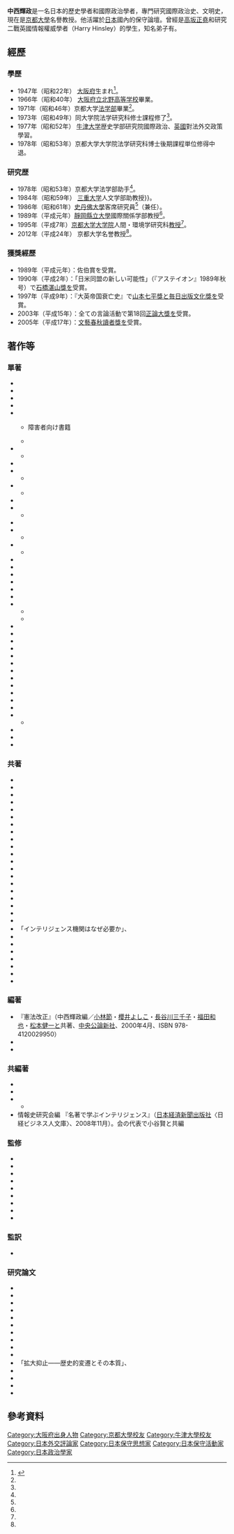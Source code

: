 {{Multiple issues|
{{rough translation}}
{{Untranslated-jargon|time=2017-04-23}}
{{onesource|time=2016-10-08T08:44:19+00:00}}
}}
'''中西輝政'''{{BD|1947年|6月18日||}}是一名日本的歷史學者和國際政治學者，專門研究國際政治史、文明史，現在是[[京都大學|京都大學]]名譽教授。他活躍於[[日本|日本]]國內的保守論壇。曾經是[[高坂正堯|高坂正堯]]和研究二戰英國情報權威學者{{link-en|哈里·欣斯利|Harry Hinsley}}（Harry Hinsley）的學生，知名弟子有{{link-jp|小谷賢|小谷賢}}。
== 經歷 ==
=== 學歷 ===
* 1947年（昭和22年） [[大阪府|大阪府]]生まれ<ref name="official">{{Cite web |url=http://www.nakanishiterumasa.com/profile.htm |title=プロフィール｜中西輝政 オフィシャルサイト |access-date=2016-10-08 |archive-date=2020-11-29 |archive-url=https://web.archive.org/web/20201129050009/http://nakanishiterumasa.com/profile.htm }}</ref>。
* 1966年（昭和40年） [[大阪府立北野高等学校|大阪府立北野高等学校]]畢業。
* 1971年（昭和46年）京都大学[[法学部|法学部]]畢業<ref name="official"/>。
* 1973年（昭和49年）同大学院法学研究科修士課程修了<ref name="official"/>。
* 1977年（昭和52年） [[牛津大学|牛津大学]]歴史学部研究院國際政治、[[英國|英國]]對法外交政策學習。
* 1978年（昭和53年）京都大学大学院法学研究科博士後期課程単位修得中退。

=== 研究歴 ===
* 1978年（昭和53年）京都大学法学部助手<ref name="official"/>。
* 1984年（昭和59年） [[三重大学|三重大学]]人文学部助教授}}。
* 1986年（昭和61年）[[史丹佛大學|史丹佛大學]]客席研究員<ref name="official"/>（兼任）。
* 1989年（平成元年）[[靜岡縣立大學|靜岡縣立大學]]國際關係学部教授<ref name="official"/>。
* 1995年（平成7年）[[京都大学|京都大学]][[大学院|大学院]]人間・環境学研究科[[教授|教授]]<ref name="official"/>。
* 2012年（平成24年） 京都大学名誉教授<ref name="official"/>。

=== 獲獎經歷 ===
* 1989年（平成元年）：佐伯賞を受賞。
* 1990年（平成2年）：「日米同盟の新しい可能性」（『アステイオン』1989年秋号）で[[石橋湛山獎|石橋湛山獎]]を受賞。
* 1997年（平成9年）：『大英帝国衰亡史』で[[山本七平獎|山本七平獎]]と[[毎日出版文化獎|毎日出版文化獎]]を受賞。
* 2003年（平成15年）：全ての言論活動で第18回[[正論大獎|正論大獎]]を受賞。
* 2005年（平成17年）：[[文藝春秋讀者獎|文藝春秋讀者獎]]を受賞。
== 著作等 ==
=== 單著 ===
* {{Cite book|title=国際情勢の基調を読む――ポスト米ソ二極時代の新世界秩序とは|publisher=[[PHP研究所|PHP研究所]]|isbn=4-569-53418-X|ref=中西1991|date=1991年12月}}
* {{Cite book|title=もっとスマートに大国日本――日本外交維新に向けて|publisher=[[弘文堂|弘文堂]]|isbn=4-335-46014-7|ref=中西1992|date=1992年8月}}
* {{Cite book|title=回帰する歴史――「海洋の世紀」から「大陸の世紀」へ|publisher=PHP研究所|isbn=4-569-54255-7|ref=中西1994|date=1994年3月}}
* {{Cite book|editor=愛知県教育サービスセンター編|title=発展するアジアと日本の進路|series=県民大学叢書48|publisher=[[第一法規出版|第一法規出版]]東海支社|ref=中西1996|date=1996年3月}}
* {{Cite book|title=大英帝国衰亡史|publisher=PHP研究所|isbn=4-569-55476-8|ref=中西1997|date=1997年2月}}
** {{Cite book|title=大英帝国衰亡史|publisher=日本障害者リハビリテーション協会|ref=中西1999|date=1999年9月}}障害者向け書籍
** {{Cite book|title=大英帝国衰亡史|series=PHP文庫|publisher=PHP研究所|isbn=4-569-57895-0|ref=中西2004c|date=2004年4月}}
* {{Cite book|title=国まさに滅びんとす――英国史にみる日本の未来|publisher=[[集英社|集英社]]|isbn=4-08-781136-0|ref=中西1998a|date=1998年3月}}
** {{Cite book|title=国まさに滅びんとす――英国史にみる日本の未来|series=文春文庫|publisher=[[文藝春秋|文藝春秋]]|isbn=4-16-765645-0|ref=中西2002b|date=2002年10月}}
* {{Cite book|title=なぜ国家は衰亡するのか|series=PHP新書|publisher=PHP研究所|isbn=4-569-60311-4|ref=中西1998b|date=1998年11月}}
* {{Cite book|title=日本の「敵」|publisher=文藝春秋|isbn=4-16-357760-2|ref=中西2001a|date=2001年9月}}
** {{Cite book|title=日本の「敵」|series=文春文庫|publisher=文藝春秋|isbn=4-16-765682-5|ref=中西2003c|date=2003年10月}}
* {{Cite book|title=いま本当の危機が始まった|publisher=集英社|isbn=4-08-781205-7|ref=中西2001b|date=2001年12月}}
** {{Cite book|title=いま本当の危機が始まった|series=文春文庫|publisher=文藝春秋|isbn=4-16-768101-3|ref=中西2004a|date=2004年4月}}
* {{Cite book|title=国家としての選択|series=國民會館叢書42|publisher=[[國民會館|國民會館]]|ref=中西2002a|date=2002年5月}}
* {{Cite book|title=日本の「死」|publisher=文藝春秋|isbn=4-16-359390-X|ref=中西2003a|date=2003年2月}}
** {{Cite book|title=日本の「死」|series=文春文庫|publisher=文藝春秋|isbn=4-16-768102-1|ref=中西2005|date=2005年2月}}
* {{Cite book|editor=[[新历史教科书编纂会|新历史教科书编纂会]]|title=国民の文明史|publisher=[[扶桑社|扶桑社]]|isbn=4-594-04275-9|ref=中西2003b|date=2003年12月}}
* {{Cite book|title=帝国としての中国――覇権の論理と現実|publisher=[[東洋経済新報社|東洋経済新報社]]|isbn=4-492-21147-0|ref=中西2004b|date=2004年9月}}
**{{Cite book|title=新版　帝国としての中国――覇権の論理と現実|publisher=東洋経済新報社|isbn=4-492-21210-8|ref=中西2013b|date=2013年8月}}
* {{Cite book|title=アメリカ外交の魂――帝国の理念と本能|publisher=集英社|isbn=4-08-781296-0|ref=中西2005a|date=2005年1月}}
**{{Cite book|title=アメリカ外交の魂――帝国の理念と本能|series=文春学藝ライブラリー|publisher=文藝春秋|isbn=4-16-813029-0|ref=中西2014a|date=2014年10月}}
* {{Cite book|title=日本の「覚悟」|publisher=文藝春秋|isbn=4-16-365950-1|ref=中西2005b|date=2005年10月}}
* {{Cite book|title=日本文明の興廃――いま岐路に立つ、この国|publisher=PHP研究所|isbn=4-569-64766-9|ref=中西2006a|date=2006年5月}}
* {{Cite book|title=日本人としてこれだけは知っておきたいこと|series=PHP新書|publisher=PHP研究所|isbn=4-569-64844-4|ref=中西2006b|date=2006年10月}}
* {{Cite book|title=激動する世界と日本再建の課題|series=日本の息吹ブックレット2|publisher=[[明成社|明成社]]|isbn=978-4-944219-58-2|ref=中西2007a|date=2007年7月}}
* {{Cite book|title=日本人のこころとかたち――文明史の立場から|publisher=PHP研究所|isbn=978-4-569-69345-3|ref=中西2007b|date=2007年9月}}
* {{Cite book|title=日本の安保に求められる「戦後精神からの脱却」|series=國民會館叢書73|publisher=國民會館|ref=中西2007c|date=2007年10月}}
* {{Cite book|title=本質を見抜く「考え方」|publisher=[[サンマーク出版|サンマーク出版]]|isbn=978-4-7631-9797-9|ref=中西2007d|date=2007年11月}}
** {{Cite book|title=本質を見抜く「考え方」|series=ポケットブック|publisher=サンマーク出版|isbn=978-4-7631-9902-7|ref=中西2009b|date=2009年7月}}
** {{Cite book|title=本質を見抜く「考え方」|series=サンマーク文庫|publisher=サンマーク出版|isbn=978-4-7631-6000-3|ref=中西2011d|date=2011年7月}}
* {{Cite book|title=日本の「岐路」――自滅からの脱却は可能か|publisher=文藝春秋|isbn=978-4-16-370190-5|ref=中西2008a|date=2008年5月}}
* {{Cite book|title=覇権の終焉――アメリカ衰退後の世界情勢を読み解く|series=Voice select|publisher=PHP研究所|isbn=978-4-569-70542-2|ref=中西2008b|date=2008年12月}}
* {{Cite book|editor=柳下要司郎編|title=日本の「実力」|publisher=[[海竜社|海竜社]]|isbn=978-4-7593-1059-7|ref=中西2009a|date=2009年6月}}
* {{Cite book|title=日本人として知っておきたい近代史　明治篇|series=PHP新書 663|publisher=PHP研究所|isbn=978-4-569-77933-1|ref=中西2010a|date=2010年4月}}
* {{Cite book|title=[[乃木希典|乃木希典]]――日本人への警醒|publisher=[[国書刊行会|国書刊行会]]|isbn=978-4-336-05178-3|ref=中西2010b|date=2010年4月}}
* {{Citebook|date=2010-04-19|title=日本の悲劇　怨念の政治家小沢一郎論|series=Voice select|publisher=PHP研究所|isbn=978-4-569-70884-3|ref=中西2010c}}
* {{Citebook|title=アメリカの不運、日本の不幸　民意と政権交代が国を滅ぼす|publisher=幻冬舎|isbn=978-4-344-01872-3|ref=中西2010d|date=2010年7月}}
* {{Cite book|date=2010-09-24|title=情報亡国の危機　インテリジェンス・リテラシーのすすめ|publisher=東洋経済新報社|isbn=978-4-492-21191-5|ref=中西2010e}}
* {{Cite book|title=情報を読む技術|publisher=サンマーク出版|isbn=978-4-7631-3108-9|ref=中西2011a|date=2011年1月}}
* {{Cite book|title=強い日本をめざす道　世界の一極として立て|publisher=PHP研究所|isbn=978-4-569-70180-6|ref=中西2011b|date=2011年2月}}
* {{Cite book|title=日本人の本質　衿を正して先人に学び日本人の誇りを取り戻せ|publisher=日本文芸社|isbn=978-4-537-25819-6|ref=中西2011c|date=2011年3月}}
* {{Cite book|title=国民の覚悟　日本甦りへの道|publisher=致知出版社|isbn=978-4-88474-936-1|ref=中西2011e|date=2011年8月}}
* {{Cite book|title=日本人が知らない世界と日本の見方|publisher=PHP研究所|isbn=978-4-569-79923-0|ref=中西2011f|date=2011年10月}}
** {{Cite book|title=日本人が知らない世界と日本の見方　本当の国際政治学とは|series=PHP文庫|publisher=PHP研究所|isbn=978-4-569-76167-1 |ref=中西2014a|date=2014年4月}}
* {{Cite book|date=2012-08-10|title=日本人として知っておきたい外交の授業|publisher=PHP研究所|isbn=978-4-569-80599-3|ref=中西2012a}}
*{{Cite book|date=2012-09-14|title=迫りくる日中冷戦の時代　日本は大義の旗を掲げよ|series=PHP新書 826|publisher=PHP研究所|isbn=978-4-569-80700-3|ref=中西2012b}}
*{{Cite book|date=2013-01-31|title=賢国への道　もう愚かではいられない|publisher=致知出版社|isbn=978-4-88474-984-2|ref=中西2013a}}

=== 共著 ===
* {{Cite book|author=田中俊郎|authorlink=田中俊郎|coauthors=中井康郎・[[金子譲|金子譲]]|title=なぜヨーロッパと手を結ぶのか――「日・欧」新時代の選択|series=[[日本国際フォーラム|日本国際フォーラム]]叢書|publisher=[[三田出版会|三田出版会]]|isbn=4-89583-161-2|date=1996年5月}}
* {{Cite book|author=長谷川慶太郎|authorlink=長谷川慶太郎|title=これからのアジアこれからの日本――1000年の歴史から未来を読む|publisher=PHP研究所|isbn=4-569-55913-1|date=1997年12月}}
* {{Cite book|author=上山春平|authorlink=上山春平|coauthors=[[五百旗頭真|五百旗頭真]]・[[野田宣雄|野田宣雄]]|title=20世紀の戦争――封じられた平和の祈り|series=読売ぶっくれっと no.6|publisher=[[読売新聞社|読売新聞社]]|isbn=4-643-98108-3|date=1998年8月}}
* {{Cite book|author=福田和也|authorlink=福田和也|title=「日本」を超えろ|publisher=文藝春秋|isbn=4-16-355660-5|date=1999年10月}}
* {{Cite book|author=佐伯啓思|authorlink=佐伯啓思|coauthors=[[筒井清忠|筒井清忠]]・[[吉田和男|吉田和男]]|title=優雅なる衰退の世紀|publisher=文藝春秋|isbn=4-16-355910-8|date=2000年1月}}
* {{Cite book|author=マークス寿子|authorlink=マークス寿子|title=イギリスの智慧|series=中公叢書|publisher=[[中央公論新社|中央公論新社]]|isbn=4-12-003015-6|date=2000年6月}}
* {{Cite book|author=阿川弘之|authorlink=阿川弘之|coauthors=[[福田和也|福田和也]]・[[猪瀬直樹|猪瀬直樹]]・[[秦郁彦|秦郁彦]]|title=二十世紀日本の戦争|series=文春新書|publisher=文藝春秋|isbn=4-16-660112-1|date=2000年7月}}
* {{Cite book|author=西尾幹二|authorlink=西尾幹二|title=日本文明の主張――『国民の歴史』の衝撃|publisher=PHP研究所|isbn=4-569-61416-7|date=2000年12月}}
* {{Cite book|author=渡部昇一|authorlink=渡部昇一|title=誇りなき国は滅ぶ――歴史に学ぶ国家盛衰の原理|publisher=[[致知出版社|致知出版社]]|isbn=4-88474-613-9|date=2001年12月}}
* {{Cite book|author=野尻武敏|authorlink=野尻武敏|coauthors=[[大越俊夫|大越俊夫]]|title=この国の明日を憂う――「本当の危機」とは何を指すか|publisher=ごま書房|isbn=4-341-08253-1|date=2003年11月}}
* {{Cite book|author=福田和也|authorlink=福田和也|title=皇室の本義――日本文明の核心とは何か|publisher=PHP研究所|i sbn=4-569-63988-7|date=2005年1月}}
* {{Cite book|author=半藤一利|authorlink=半藤一利|coauthors=[[保阪正康|保阪正康]]・[[戸高一成|戸高一成]]・[[福田和也|福田和也]]・[[加藤陽子|加藤陽子]]|title=あの戦争になぜ負けたのか|series=文春新書|publisher=文藝春秋|isbn=4-16-660510-0|date=2006年5月}}
* {{Cite book|author=加地伸行|authorlink=加地伸行|coauthors=[[村田光平|村田光平]]・[[大越俊夫|大越俊夫]]|title=歴史の危機の入り口に立つ日本|publisher=ごま書房|isbn=4-341-08338-4|date=2006年11月}}
* {{Cite book|author=出雲井晶|authorlink=出雲井晶|coauthors=[[坂本多加雄|坂本多加雄]]・[[林秀彦|林秀彦]]・[[名越二荒之助|名越二荒之助]]・[[高森明勅|高森明勅]]|title=語り伝えたい美しい日本の建国|publisher=[[明成社|明成社]]|isbn=978-4-944219-50-6|date=2007年2月}}
* {{Cite book|author=大原康男|authorlink=大原康男|coauthors=[[小林よしのり|小林よしのり]]・[[小堀桂一郎|小堀桂一郎]]・[[高森明勅|高森明勅]]・[[西尾幹二|西尾幹二]]・[[長谷川三千子|長谷川三千子]]・[[百地章|百地章]]|title=日本人なら知っておきたい靖國問題|publisher=[[青林堂|青林堂]]|isbn=978-4-7926-0402-8|date=2007年6月}}
* {{Cite book|author=岡崎久彦|authorlink=岡崎久彦|title=国家の叡智――決断できないリーダーが国を過つ|publisher=ビジネス社|isbn=978-4-8284-1365-5|date=2007年8月}}
* {{Cite book|author=小堀桂一郎|authorlink=小堀桂一郎|title=歴史の書き換えが始まった!――コミンテルンと昭和史の真相|series=日本の息吹ブックレット4|publisher=明成社|isbn=978-4-944219-62-9|date=2007年10月}}
* {{Cite book|author=八木秀次|authorlink=八木秀次 (法学者)|title=保守はいま何をすべきか――日本国家を回復するために|publisher=PHPパブリッシング|isbn=978-4-569-70012-0|date=2008年6月}}
* {{Cite book|editor=[[日本会議|日本会議]]編|title=日本人として知っておきたい皇室のこと|publisher=PHP研究所|isbn=978-4-569-69904-2|date=2008年12月}}
* {{Cite book|author=半藤一利|authorlink=半藤一利|coauthors=[[藤原正彦|藤原正彦]]・[[柳田邦男|柳田邦男]]・[[福田和也|福田和也]]・[[保阪正康|保阪正康]]|title=父が子に教える昭和史――あの戦争36のなぜ？|series=文春新書711|publisher=文藝春秋|isbn=978-4-16-660711-2|date=2009年8月}}
* 「インテリジェンス機関はなぜ必要か」、{{Citebook|author=仮野忠男|authorlink=仮野忠男|date=2010-04-19|title=亡国のインテリジェンス　「武器なき戦争」と日本の未来|publisher=日本文芸社|isbn=978-4-537-25762-5}}
* {{Cite book|author=篠原文也|authorlink=篠原文也|title=偽りの二大政党　熱論！政界を再編せよ|publisher=PHP研究所|isbn=978-4-569-79176-0|ref=篠原＆中西2011|date=2011年1月}}
* {{Cite book|author=中西輝政|coauthors=世界を考える京都座会|title=松下幸之助が描いた「21世紀の日本」　自主独立の精神は甦ったか|chapter=世界を考える京都座会からの提言　勇気ある現実主義と、きらめく理想主義|publisher=PHP研究所|isbn=978-4-569-79326-9|ref=世界を考える京都座会2011|date=2011年1月}}
* {{Cite book|author=田母神俊雄|authorlink=田母神俊雄|title=日本国家再建論　国民を欺き続ける国家の大罪|publisher=日本文芸社|isbn=978-4-537-25853-0|ref=中西＆田母神2011|date=2011年7月}}
* {{Cite book|author=中西輝政|editor=東洋経済新報社出版局編集部編|title=震災からの経済復興　13の提言|chapter=脱・マジノ線心理社会　原発を巡る二極対立は不毛である。「空気による支配」から脱却しなければ日本は同じ過ちを繰り返す|publisher=東洋経済新報社|isbn=978-4-492-39552-3|ref=東洋経済新報社出版局編集部2011|date=2011年8月}}
* {{Cite book|author=高森明勅|authorlink=高森明勅|title=古事記は日本を強くする　神話がわかれば「日本人」がわかる|publisher=徳間書店|isbn=978-4-19-863335-6|ref=中西＆高森2012|date=2012年1月}}
* {{Cite book|author=[[椛島有三|椛島有三]]共著 |date=2012-10-10|title=日本再興へ！　皇室を守り、尖閣・沖縄を防衛し、中国の脅威に如何に立ち向かうか|publisher=明成社|isbn=978-4-905410-15-7|ref=中西＆椛島2012}}
* {{Cite book|editor=[[櫻井よしこ|櫻井よしこ]]編|authorlink=|date=2013-01-04|title=日本よ、「歴史力」を磨け　「現代史」の呪縛を解く|series=文春文庫 さ57-2|publisher=文藝春秋|isbn=978-4-16-783844-7|ref=櫻井ほか2013}}

=== 編著 ===
* 『憲法改正』（中西輝政編／[[小林節|小林節]]・[[櫻井よしこ|櫻井よしこ]]・[[長谷川三千子|長谷川三千子]]・[[福田和也|福田和也]]・[[松本健一|松本健一]]と共著、[[中央公論新社|中央公論新社]]、2000年4月、ISBN 978-4120029950）
* {{Cite book|title=北朝鮮と国交を結んではいけない|series=小学館文庫|publisher=小学館|isbn=4-09-405041-8|date=2000年12月}}
* {{Cite book|title=「日本核武装」の論点――国家存立の危機を生き抜く道|publisher=PHP研究所|isbn=4-569-65447-9|date=2006年9月}}

=== 共編著 ===
* {{Cite book|editor=立脇和夫編|title=国際社会と国際協力|series=国際関係学双書6|publisher=北樹出版|isbn=4-89384-169-6|date=1990年8月}}
* {{Cite book|editor=アジアの総合安全保障研究グループ編|title=アジアはどう変わるか――90年代のアジアの総合安全保障|publisher=日本経済新聞社|isbn=4-532-14134-6|date=1993年3月}}
* {{Cite book|editor=[[小谷賢|小谷賢]]編|title=インテリジェンスの20世紀――情報史から見た国際政治|publisher=[[千倉書房|千倉書房]]|isbn=978-4-8051-0894-9|date=2007年12月}}
** {{Cite book|author=小谷賢編著|title=インテリジェンスの20世紀 ＝ The Century of Intelligence　情報史から見た国際政治|publisher=千倉書房|isbn=978-4-8051-0982-3|ref=中西＆小谷2012|date=2012年2月}}
*情報史研究会編 『名著で学ぶインテリジェンス』（[[日本経済新聞出版社|日本経済新聞出版社]]〈日経ビジネス人文庫〉、2008年11月）。会の代表で小谷賢と共編
	
=== 監修 ===
* {{Cite book|author=中西輝政監修|editor=こどもくらぶ編|title=イギリス|series=きみにもできる国際交流8|others=中西輝政シリーズ総監修|publisher=[[偕成社|偕成社]]|isbn=4-03-629580-2|date=2000年3月}}
* {{Cite book|author=中島章夫監修|coauthors=真山美雪・[[中島章夫|中島章夫]]共|title=アメリカ|series=きみにもできる国際交流9|others=中西輝政総監修|publisher=偕成社|isbn=4-03-629590-X|date=2000年3月}}
* {{Cite book|author=太田和子監修|editor=こどもくらぶ編|title=カナダ|series=きみにもできる国際交流10|others=中西輝政総監修|publisher=偕成社|isbn=4-03-629600-0|date=2000年3月}}
* {{Cite book|author=竹田いさみ監修|editor=こどもくらぶ編|title=オーストラリア・ニュージーランド|series=きみにもできる国際交流11|others=中西輝政総監修|publisher=偕成社|isbn=4-03-629610-8|date=2000年3月}}
* {{Cite book|author=大上正直監修|editor=こどもくらぶ編|title=フィリピン|series=きみにもできる国際交流12|others=中西輝政総監修|publisher=偕成社|isbn=4-03-629620-5|date=2000年3月}}
* {{Cite book|author=橋本和也監修|editor=こどもくらぶ編|title=フィジー・トンガ・サモア|series=きみにもできる国際交流13|others=中西輝政総監修|publisher=偕成社|isbn=4-03-629630-2|date=2000年3月}}
* {{Cite book|author=西江雅之監修|editor=こどもくらぶ編|title=ケニア|series=きみにもできる国際交流14|others=中西輝政総監修|publisher=偕成社|isbn=4-03-629640-X|date=2000年3月}}
* {{Cite book|author=安倍晋三|authorlink=安倍晋三|coauthors=[[衛藤晟一|衛藤晟一]]・[[龜井郁夫|龜井郁夫]]・[[下村博文|下村博文]]・[[中川昭一|中川昭一]]・[[平沼赳夫|平沼赳夫]]・[[古屋圭司|古屋圭司]]・[[松原仁|松原仁]]・椛島有三・[[山谷惠里子|山谷惠里子]]・[[笠浩史|笠浩史]]|title=サッチャー改革に学ぶ教育正常化への道――英国教育調査報告|publisher=PHP研究所|isbn=4-569-64135-0|date=2005年4月}}
* {{Cite book|author=「書かれた日本」文献研究会|title=世界史が伝える日本人の評判記|series=中経の文庫|publisher=中経出版|isbn=978-4-8061-2819-9|date=2007年9月}}

=== 監訳 ===
* {{Cite book|author=ジョン・アール・ヘインズ|authorlink=ジョン・アール・ヘインズ|coauthors=[[ハーヴェイ・クレア|ハーヴェイ・クレア]]|others=[[山添博史|山添博史]]・[[佐々木太郎|佐々木太郎]]・[[金自成|金自成]]訳|date=2010-01-29|title=ヴェノナ――解読されたソ連の暗号とスパイ活動|publisher=PHP研究所|isbn=978-4-569-70489-0|ref=ヘインズ＆クレア2010}}

=== 研究論文 ===
* {{Cite journal|year=1978|title=外交におけるイデオロギーと国益――1830年代イギリスにおけるリベラリズム外交世論の興隆と衰退（1）|journal=法学論叢|volume=103|issue=3}}
* {{Cite journal|year=1978|title=外交におけるイデオロギーと国益――1830年代イギリスにおけるリベラリズム外交世論の興隆と衰退（2）|journal=法学論叢|volume=104|issue=1}}
* {{Cite journal|year=1981|title=国際関係における『不介入』の思想――近代自由主義の外交理念として|journal=法学論叢|volume=109|issue=5}}
* {{Cite journal|year=1984|title=『パクス・ブリタニカ』の外交指導とその精神（1）|journal=三重大学法経論叢|volume=2|issue=1}}
* {{Cite journal|year=1985|title=『パクス・ブリタニカ』の外交指導とその精神（2）|journal=三重大学法経論叢|volume=2|issue=2}}
* {{Cite journal|year=1985|title=イギリス史に見る戦略運営の発想――エリザベス1世の対外戦略の精神構造|journal=軍事史学|volume=21|issue=3}}
* {{Cite journal|year=1987|title=『ジェントルマン外交』の伝統形成――ウィリアム・テンプルに見るイギリス近代外交の精神（1）|journal=三重大学法経論叢|volume=5|issue=1}}
* {{Cite journal|year=1988|title=東アジアの戦略環境と日本の選択|journal=国際問題|volume=336}}
* {{Cite journal|year=1988|title=『レイキャビク』と新しい歴史の潮流――ポストINFのヨーロッパ安全保障|journal=新防衛論集|volume=16|issue=1}}
* {{Cite journal|year=1989|title=欧州の通常戦力削減交渉|journal=海外事情|volume=37|issue=12}}
*「拡大抑止――歴史的変遷とその本質」、{{Cite book|editor=[[佐藤誠三郎|佐藤誠三郎]]編|title=東西関係の戦略論的分析|publisher=[[日本国際問題研究所|日本国際問題研究所]]|date=2007年9月}}
* {{Cite journal|author=Terumasa Nakanishi|author2=Fred Charles Ikle|year=1990|title=Japan's Grand Strategy|journal=Foreign Affairs|url=http://www.foreignaffairs.org/19900601faessay6026/fred-charles-ikle-terumasa-nakanishi/japan-s-grand-strategy.html|deadurl=yes|archiveurl=https://web.archive.org/web/20020323090534/http://www.foreignaffairs.org/19900601faessay6026/fred-charles-ikle-terumasa-nakanishi/japan-s-grand-strategy.html|archivedate=2002-03-23|access-date=2016-10-08}}
* {{Cite journal|year=1989|title=日米関係／バードンシェアリング|journal=新防衛論集|volume=17|issue=2}}
* {{Cite journal|year=1991|title=湾岸後のポスト冷戦秩序とその行方|journal=新防衛論集|volume=19|issue=1}}
* {{Cite journal|year=2009|title=日本における情報史研究の新点のために|journal=戦略研究|volume=|issue=7}}
== 參考資料 ==
{{reflist}}

{{DEFAULTSORT:Nakanishi}}
[[Category:大阪府出身人物|Category:大阪府出身人物]]
[[Category:京都大學校友|Category:京都大學校友]]
[[Category:牛津大學校友|Category:牛津大學校友]]
[[Category:日本外交評論家|Category:日本外交評論家]]
[[Category:日本保守思想家|Category:日本保守思想家]]
[[Category:日本保守活動家|Category:日本保守活動家]]
[[Category:日本政治學家|Category:日本政治學家]]
